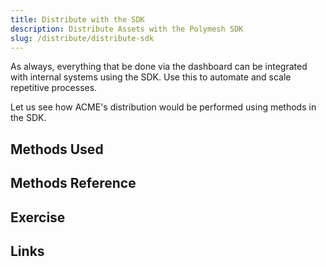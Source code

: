 ```yaml
---
title: Distribute with the SDK
description: Distribute Assets with the Polymesh SDK
slug: /distribute/distribute-sdk
---
```


As always, everything that be done via the dashboard can be integrated with internal systems using the SDK. Use this to automate and scale repetitive processes. 

Let us see how ACME's distribution would be performed using methods in the SDK. 

## Methods Used


## Methods Reference


## Exercise


## Links

